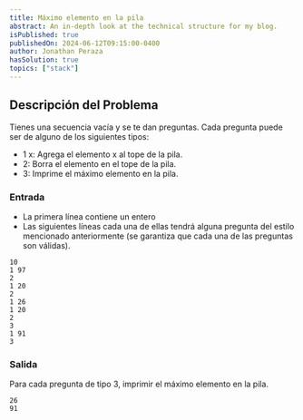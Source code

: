 ```yaml
---
title: Máximo elemento en la pila
abstract: An in-depth look at the technical structure for my blog.
isPublished: true
publishedOn: 2024-06-12T09:15:00-0400
author: Jonathan Peraza
hasSolution: true
topics: ["stack"]
---
```


## Descripción del Problema
Tienes una secuencia vacía y se te dan preguntas. Cada pregunta puede ser de alguno de los siguientes tipos:

- 1 x: Agrega el elemento x al tope de la pila.
- 2: Borra el elemento en el tope de la pila.
- 3: Imprime el máximo elemento en la pila.
### Entrada
- La primera línea contiene un entero 
- Las siguientes líneas cada una de ellas tendrá alguna pregunta del estilo mencionado anteriormente (se garantiza que cada una de las preguntas son válidas).

```
10
1 97
2
1 20
2
1 26
1 20
2
3
1 91
3
```

### Salida
Para cada pregunta de tipo 3, imprimir el máximo elemento en la pila.

```
26
91
```